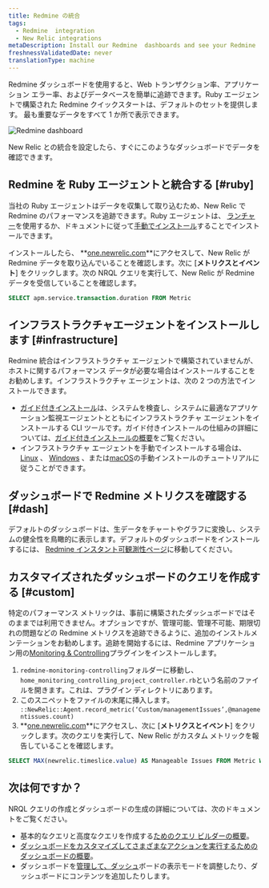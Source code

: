 ```yaml
---
title: Redmine の統合
tags:
  - Redmine  integration
  - New Relic integrations
metaDescription: Install our Redmine  dashboards and see your Redmine  data in New Relic.
freshnessValidatedDate: never
translationType: machine
---
```



Redmine ダッシュボードを使用すると、Web トランザクション率、アプリケーション エラー率、およびデータベースを簡単に追跡できます。Ruby エージェントで構築された Redmine クイックスタートは、デフォルトのセットを提供します。 <InlinePopover type="dashboards"/>最も重要なデータをすべて 1 か所で表示できます。

<img
  src={infrastructureRedmineIoDash}
  title="Redmine dashboard"
  alt="Redmine dashboard"
/>

<figcaption>
  New Relic との統合を設定したら、すぐにこのようなダッシュボードでデータを確認できます。
</figcaption>

## Redmine を Ruby エージェントと統合する [#ruby]

当社の Ruby エージェントはデータを収集して取り込むため、New Relic で Redmine のパフォーマンスを追跡できます。Ruby エージェントは、 [ランチャー](https://one.newrelic.com/marketplace?account=1&state=eb17d004-3569-306a-d693-9506d3d0cf4e)を使用するか、ドキュメントに従って[手動でインストール](/docs/apm/agents/ruby-agent/installation/install-new-relic-ruby-agent)することでインストールできます。

インストールしたら、 **[one.newrelic.com](https://one.newrelic.com/all-capaibilities)**にアクセスして、New Relic が Redmine データを取り込んでいることを確認します。次に \[**メトリクスとイベント**] をクリックします。次の NRQL クエリを実行して、New Relic が Redmine データを受信していることを確認します。

```sql
SELECT apm.service.transaction.duration FROM Metric
```

## インフラストラクチャエージェントをインストールします [#infrastructure]

Redmine 統合はインフラストラクチャ エージェントで構築されていませんが、ホストに関するパフォーマンス データが必要な場合はインストールすることをお勧めします。インフラストラクチャ エージェントは、次の 2 つの方法でインストールできます。

* [ガイド付きインストール](https://one.newrelic.com/nr1-core?state=4f81feab-35f7-e97e-9903-52510f8542bd)は、システムを検査し、システムに最適なアプリケーション監視エージェントとともにインフラストラクチャ エージェントをインストールする CLI ツールです。ガイド付きインストールの仕組みの詳細については、[ガイド付きインストールの概要](/docs/infrastructure/host-integrations/installation/new-relic-guided-install-overview)をご覧ください。
* インフラストラクチャ エージェントを手動でインストールする場合は、 [Linux](/docs/infrastructure/install-infrastructure-agent/linux-installation/install-infrastructure-monitoring-agent-linux) 、 [Windows](/docs/infrastructure/install-infrastructure-agent/windows-installation/install-infrastructure-monitoring-agent-windows/) 、または[macOS](/docs/infrastructure/install-infrastructure-agent/macos-installation/install-infrastructure-monitoring-agent-macos/)の手動インストールのチュートリアルに従うことができます。

## ダッシュボードで Redmine メトリクスを確認する [#dash]

デフォルトのダッシュボードは、生データをチャートやグラフに変換し、システムの健全性を鳥瞰的に表示します。デフォルトのダッシュボードをインストールするには、 [Redmine インスタント可観測性ページ](https://newrelic.com/instant-observability/redmine)に移動してください。

## カスタマイズされたダッシュボードのクエリを作成する [#custom]

特定のパフォーマンス メトリックは、事前に構築されたダッシュボードではそのままでは利用できません。オプションですが、管理可能、管理不可能、期限切れの問題などの Redmine メトリクスを追跡できるように、追加のインストルメンテーションをお勧めします。追跡を開始するには、Redmine アプリケーション用の[Monitoring & Controlling](https://www.redmine.org/plugins/monitoring-controlling)プラグインをインストールします。

1. `redmine-monitoring-controlling`フォルダーに移動し、 `home_monitoring_controlling_project_controller.rb`という名前のファイルを開きます。これは、プラグイン ディレクトリにあります。
2. このスニペットをファイルの末尾に挿入します。 `::NewRelic::Agent.record_metric(‘Custom/managementIssues’,@managementissues.count)`
3. **[one.newrelic.com](https://one.newrelic.com/all-capabilities)**にアクセスし、次に \[**メトリクスとイベント**] をクリックします。次のクエリを実行して、New Relic がカスタム メトリックを報告していることを確認します。

```sql
SELECT MAX(newrelic.timeslice.value) AS Manageable Issues FROM Metric WHERE metricTimesliceName like '%Custom/managementissues%'
```

## 次は何ですか？

NRQL クエリの作成とダッシュボードの生成の詳細については、次のドキュメントをご覧ください。

* 基本的なクエリと高度なクエリを作成する[ためのクエリ ビルダーの概要](/docs/query-your-data/explore-query-data/query-builder/introduction-query-builder)。
* [ダッシュボードをカスタマイズしてさまざまなアクションを実行するためのダッシュボードの概要](/docs/query-your-data/explore-query-data/dashboards/introduction-dashboards)。
* ダッシュボードを[管理して、ダッシュ](/docs/query-your-data/explore-query-data/dashboards/manage-your-dashboard)ボードの表示モードを調整したり、ダッシュボードにコンテンツを追加したりします。